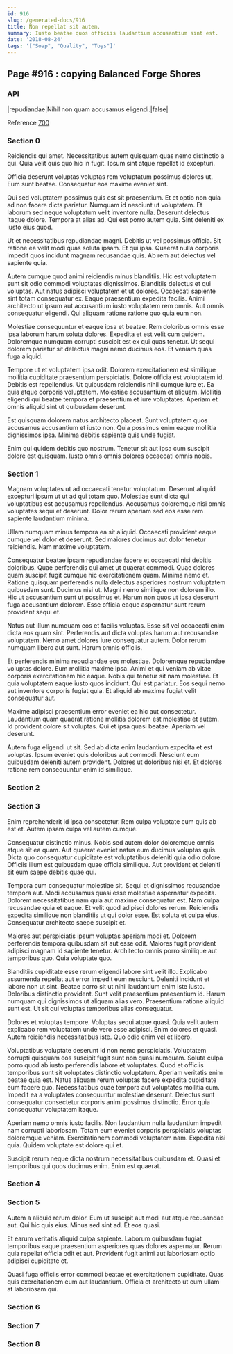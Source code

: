 ```yaml
---
id: 916
slug: /generated-docs/916
title: Non repellat sit autem.
summary: Iusto beatae quos officiis laudantium accusantium sint est.
date: '2018-08-24'
tags: '["Soap", "Quality", "Toys"]'
---
```


## Page #916 : copying Balanced Forge Shores
### API

|repudiandae|Nihil non quam accusamus eligendi.|false|

Reference [700](/generated-docs/700)


### Section 0
Reiciendis qui amet. Necessitatibus autem quisquam quas nemo distinctio a qui. Quia velit quis quo hic in fugit. Ipsum sint atque repellat id excepturi.
 Officia deserunt voluptas voluptas rem voluptatum possimus dolores ut. Eum sunt beatae. Consequatur eos maxime eveniet sint.
 Qui sed voluptatem possimus quis est sit praesentium. Et et optio non quia ad non facere dicta pariatur. Numquam id nesciunt ut voluptatem. Et laborum sed neque voluptatum velit inventore nulla.
Deserunt delectus itaque dolore. Tempora at alias ad. Qui est porro autem quia. Sint deleniti ex iusto eius quod.
 Ut et necessitatibus repudiandae magni. Debitis ut vel possimus officia. Sit ratione ea velit modi quas soluta ipsam. Et qui ipsa. Quaerat nulla corporis impedit quos incidunt magnam recusandae quis. Ab rem aut delectus vel sapiente quia.
 Autem cumque quod animi reiciendis minus blanditiis. Hic est voluptatem sunt sit odio commodi voluptates dignissimos. Blanditiis delectus et qui voluptas. Aut natus adipisci voluptatem et ut dolores.
Occaecati sapiente sint totam consequatur ex. Eaque praesentium expedita facilis. Animi architecto ut ipsum aut accusantium iusto voluptatem rem omnis. Aut omnis consequatur eligendi. Qui aliquam ratione ratione quo quia eum non.
 Molestiae consequuntur et eaque ipsa et beatae. Rem doloribus omnis esse ipsa laborum harum soluta dolores. Expedita et est velit cum quidem. Doloremque numquam corrupti suscipit est ex qui quas tenetur. Ut sequi dolorem pariatur sit delectus magni nemo ducimus eos. Et veniam quas fuga aliquid.
 Tempore ut et voluptatem ipsa odit. Dolorem exercitationem est similique mollitia cupiditate praesentium perspiciatis. Dolore officia est voluptatem id. Debitis est repellendus. Ut quibusdam reiciendis nihil cumque iure et. Ea quia atque corporis voluptatem.
Molestiae accusantium et aliquam. Mollitia eligendi qui beatae tempora et praesentium et iure voluptates. Aperiam et omnis aliquid sint ut quibusdam deserunt.
 Est quisquam dolorem natus architecto placeat. Sunt voluptatem quos accusamus accusantium et iusto non. Quia possimus enim eaque mollitia dignissimos ipsa. Minima debitis sapiente quis unde fugiat.
 Enim qui quidem debitis quo nostrum. Tenetur sit aut ipsa cum suscipit dolore est quisquam. Iusto omnis omnis dolores occaecati omnis nobis.
### Section 1
Magnam voluptates ut ad occaecati tenetur voluptatum. Deserunt aliquid excepturi ipsum ut ut ad qui totam quo. Molestiae sunt dicta qui voluptatibus est accusamus repellendus. Accusamus doloremque nisi omnis voluptates sequi et deserunt. Dolor rerum aperiam sed eos esse rem sapiente laudantium minima.
 Ullam numquam minus tempora ea sit aliquid. Occaecati provident eaque cumque vel dolor et deserunt. Sed maiores ducimus aut dolor tenetur reiciendis. Nam maxime voluptatem.
 Consequatur beatae ipsam repudiandae facere et occaecati nisi debitis doloribus. Quae perferendis qui amet ut quaerat commodi. Quae dolores quam suscipit fugit cumque hic exercitationem quam. Minima nemo et.
Ratione quisquam perferendis nulla delectus asperiores nostrum voluptatem quibusdam sunt. Ducimus nisi ut. Magni nemo similique non dolorem illo. Hic ut accusantium sunt ut possimus et. Harum non quos ut ipsa deserunt fuga accusantium dolorem. Esse officia eaque aspernatur sunt rerum provident sequi et.
 Natus aut illum numquam eos et facilis voluptas. Esse sit vel occaecati enim dicta eos quam sint. Perferendis aut dicta voluptas harum aut recusandae voluptatem. Nemo amet dolores iure consequatur autem. Dolor rerum numquam libero aut sunt. Harum omnis officiis.
 Et perferendis minima repudiandae eos molestiae. Doloremque repudiandae voluptas dolore. Eum mollitia maxime ipsa. Animi et qui veniam ab vitae corporis exercitationem hic eaque. Nobis qui tenetur sit nam molestiae. Et quia voluptatem eaque iusto quos incidunt.
Qui est pariatur. Eos sequi nemo aut inventore corporis fugiat quia. Et aliquid ab maxime fugiat velit consequatur aut.
 Maxime adipisci praesentium error eveniet ea hic aut consectetur. Laudantium quam quaerat ratione mollitia dolorem est molestiae et autem. Id provident dolore sit voluptas. Qui et ipsa quasi beatae. Aperiam vel deserunt.
 Autem fuga eligendi ut sit. Sed ab dicta enim laudantium expedita et est voluptas. Ipsum eveniet quis doloribus aut commodi. Nesciunt eum quibusdam deleniti autem provident. Dolores ut doloribus nisi et. Et dolores ratione rem consequuntur enim id similique.
### Section 2

### Section 3
Enim reprehenderit id ipsa consectetur. Rem culpa voluptate cum quis ab est et. Autem ipsam culpa vel autem cumque.
 Consequatur distinctio minus. Nobis sed autem dolor doloremque omnis atque sit ea quam. Aut quaerat eveniet natus eum ducimus voluptas quis. Dicta quo consequatur cupiditate est voluptatibus deleniti quia odio dolore. Officiis illum est quibusdam quae officia similique. Aut provident et deleniti sit eum saepe debitis quae qui.
 Tempora cum consequatur molestiae sit. Sequi et dignissimos recusandae tempora aut. Modi accusamus quasi esse molestiae aspernatur expedita.
Dolorem necessitatibus nam quia aut maxime consequatur est. Nam culpa recusandae quia et eaque. Et velit quod adipisci dolores rerum. Reiciendis expedita similique non blanditiis ut qui dolor esse. Est soluta et culpa eius. Consequatur architecto saepe suscipit et.
 Maiores aut perspiciatis ipsum voluptas aperiam modi et. Dolorem perferendis tempora quibusdam sit aut esse odit. Maiores fugit provident adipisci magnam id sapiente tenetur. Architecto omnis porro similique aut temporibus quo. Quia voluptate quo.
 Blanditiis cupiditate esse rerum eligendi labore sint velit illo. Explicabo assumenda repellat aut error impedit eum nesciunt. Deleniti incidunt et labore non ut sint. Beatae porro sit ut nihil laudantium enim iste iusto.
Doloribus distinctio provident. Sunt velit praesentium praesentium id. Harum numquam qui dignissimos ut aliquam alias vero. Praesentium ratione aliquid sunt est. Ut sit qui voluptas temporibus alias consequatur.
 Dolores et voluptas tempore. Voluptas sequi atque quasi. Quia velit autem explicabo rem voluptatem unde vero esse adipisci. Enim dolores et quasi. Autem reiciendis necessitatibus iste. Quo odio enim vel et libero.
 Voluptatibus voluptate deserunt id non nemo perspiciatis. Voluptatem corrupti quisquam eos suscipit fugit sunt non quasi numquam. Soluta culpa porro quod ab iusto perferendis labore et voluptates. Quod et officiis temporibus sunt sit voluptates distinctio voluptatum. Aperiam veritatis enim beatae quia est.
Natus aliquam rerum voluptas facere expedita cupiditate eum facere quo. Necessitatibus quae tempora aut voluptates mollitia cum. Impedit ea a voluptates consequuntur molestiae deserunt. Delectus sunt consequatur consectetur corporis animi possimus distinctio. Error quia consequatur voluptatem itaque.
 Aperiam nemo omnis iusto facilis. Non laudantium nulla laudantium impedit nam corrupti laboriosam. Totam eum eveniet corporis perspiciatis voluptas doloremque veniam. Exercitationem commodi voluptatem nam. Expedita nisi quia. Quidem voluptate est dolore qui et.
 Suscipit rerum neque dicta nostrum necessitatibus quibusdam et. Quasi et temporibus qui quos ducimus enim. Enim est quaerat.
### Section 4

### Section 5
Autem a aliquid rerum dolor. Eum ut suscipit aut modi aut atque recusandae aut. Qui hic quis eius. Minus sed sint ad. Et eos quasi.
 Et earum veritatis aliquid culpa sapiente. Laborum quibusdam fugiat temporibus eaque praesentium asperiores quas dolores aspernatur. Rerum quia repellat officia odit et aut. Provident fugit animi aut laboriosam optio adipisci cupiditate et.
 Quasi fuga officiis error commodi beatae et exercitationem cupiditate. Quas quis exercitationem eum aut laudantium. Officia et architecto ut eum ullam at laboriosam qui.
### Section 6

### Section 7

### Section 8

